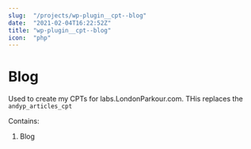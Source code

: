 ```yaml
---
slug:  "/projects/wp-plugin__cpt--blog"
date:  "2021-02-04T16:22:52Z"
title: "wp-plugin__cpt--blog"
icon:  "php"
---
```


# Blog

Used to create my CPTs for labs.LondonParkour.com. THis replaces the `andyp_articles_cpt`

Contains:

1. Blog